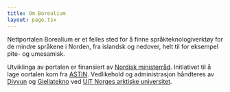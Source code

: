 ```yaml
---
title: Om Borealium
layout: page.tsx
---
```


Nettportalen Borealium er et felles sted for å finne språkteknologiverktøy for de mindre språkene i Norden, fra islandsk og nedover, helt til for eksempel pite- og umesamisk.

Utviklinga av portalen er finansiert av [Nordisk ministerråd](https://www.norden.org/no/nordisk-ministerrad). Initiativet til å lage oortalen kom fra [ASTIN](https://www.isof.se/vart-uppdrag/samarbeten/arbetsgruppen-for-sprakteknologi-i-norden-astin). Vedlikehold og administrasjon håndteres av [Divvun](https://divvun.no/no/index.html) og [Giellatekno](https://giellatekno.uit.no/index.nob.html) ved [UiT Norges arktiske universitet](https://uit.no).

